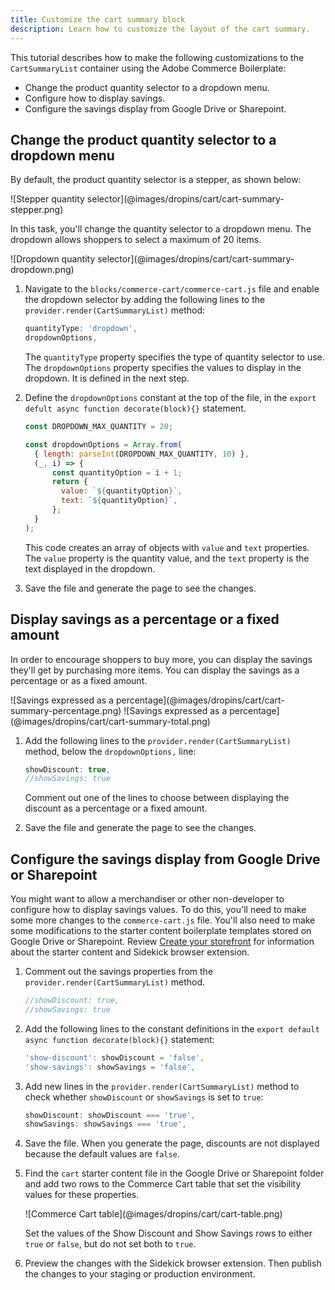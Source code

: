 ```yaml
---
title: Customize the cart summary block
description: Learn how to customize the layout of the cart summary.
---
```



This tutorial describes how to make the following customizations to the `CartSummaryList` container using the Adobe Commerce Boilerplate:

- Change the product quantity selector to a dropdown menu.
- Configure how to display savings.
- Configure the savings display from Google Drive or Sharepoint.

<Tasks>

<Task>

## Change the product quantity selector to a dropdown menu

By default, the product quantity selector is a stepper, as shown below:

<Diagram caption="Stepper quantity selector">
   ![Stepper quantity selector](@images/dropins/cart/cart-summary-stepper.png)
</Diagram>

In this task, you'll change the quantity selector to a dropdown menu. The dropdown allows shoppers to select a maximum of 20 items.

<Diagram caption="Dropdown quantity selector">
   ![Dropdown quantity selector](@images/dropins/cart/cart-summary-dropdown.png)
</Diagram>

<Steps>

1. Navigate to the `blocks/commerce-cart/commerce-cart.js` file and enable the dropdown selector by adding the following lines to the `provider.render(CartSummaryList)` method:

   ```js
   quantityType: 'dropdown',
   dropdownOptions,
   ```

   The `quantityType` property specifies the type of quantity selector to use. The `dropdownOptions` property specifies the values to display in the dropdown. It is defined in the next step.

1. Define the `dropdownOptions` constant at the top of the file, in the `export defult async function decorate(block){}` statement.

   ```js
   const DROPDOWN_MAX_QUANTITY = 20;

   const dropdownOptions = Array.from(
     { length: parseInt(DROPDOWN_MAX_QUANTITY, 10) },
     (_, i) => {
         const quantityOption = i + 1;
         return {
           value: `${quantityOption}`,
           text: `${quantityOption}`,
         };
     }
   );
     ```

     This code creates an array of objects with `value` and `text` properties. The `value` property is the quantity value, and the `text` property is the text displayed in the dropdown.

1. Save the file and generate the page to see the changes. 

</Steps>

</Task>

<Task>

## Display savings as a percentage or a fixed amount

In order to encourage shoppers to buy more, you can display the savings they'll get by purchasing more items. You can display the savings as a percentage or as a fixed amount.

<Diagram caption="Savings expressed as a percentage">
   ![Savings expressed as a percentage](@images/dropins/cart/cart-summary-percentage.png)
</Diagram>

<Diagram caption="Savings expressed as a total">
   ![Savings expressed as a percentage](@images/dropins/cart/cart-summary-total.png)
</Diagram>

<Steps>

1. Add the following lines to the `provider.render(CartSummaryList)` method, below the `dropdownOptions,` line:

   ```js
   showDiscount: true,
   //showSavings: true
   ```

   Comment out one of the lines to choose between displaying the discount as a percentage or a fixed amount.

1. Save the file and generate the page to see the changes. 

</Steps>

</Task>

<Task>

## Configure the savings display from Google Drive or Sharepoint

You might want to allow a merchandiser or other non-developer to configure how to display savings values. To do this, you'll need to make some more changes to the `commerce-cart.js` file. You'll also need to make some modifications to the starter content boilerplate templates stored on Google Drive or Sharepoint. Review [Create your storefront](https://experienceleague.adobe.com/developer/commerce/storefront/get-started/) for information about the starter content and Sidekick browser extension.

<Steps>

1. Comment out the savings properties from the `provider.render(CartSummaryList)` method.

    ```js
    //showDiscount: true,
    //showSavings: true
    ```

1. Add the following lines to the constant definitions in the `export default async function decorate(block){}` statement:

   ```js
   'show-discount': showDiscount = 'false',
   'show-savings': showSavings = 'false',
   ```

1. Add new lines in the `provider.render(CartSummaryList)` method to check whether `showDiscount` or `showSavings` is set to `true`:

   ```js
   showDiscount: showDiscount === 'true',
   showSavings: showSavings === 'true',
   ```

1. Save the file. When you generate the page, discounts are not displayed because the default values are `false`.

1. Find the `cart` starter content file in the Google Drive or Sharepoint folder and add two rows to the Commerce Cart table that set the visibility values for these properties.

   <Diagram caption="Commerce Cart table">
      ![Commerce Cart table](@images/dropins/cart/cart-table.png)
   </Diagram>

   Set the values of the Show Discount and Show Savings rows to either `true` or `false`, but do not set both to `true`.

1. Preview the changes with the Sidekick browser extension. Then publish the changes to your staging or production environment.

</Steps>

</Task>

</Tasks>